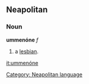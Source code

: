 ==Neapolitan==
===Noun===
'''ummenóne''' ''f''
# a [[lesbian]].

[[Category: Neapolitan language]]

[[it:ummenóne]]
